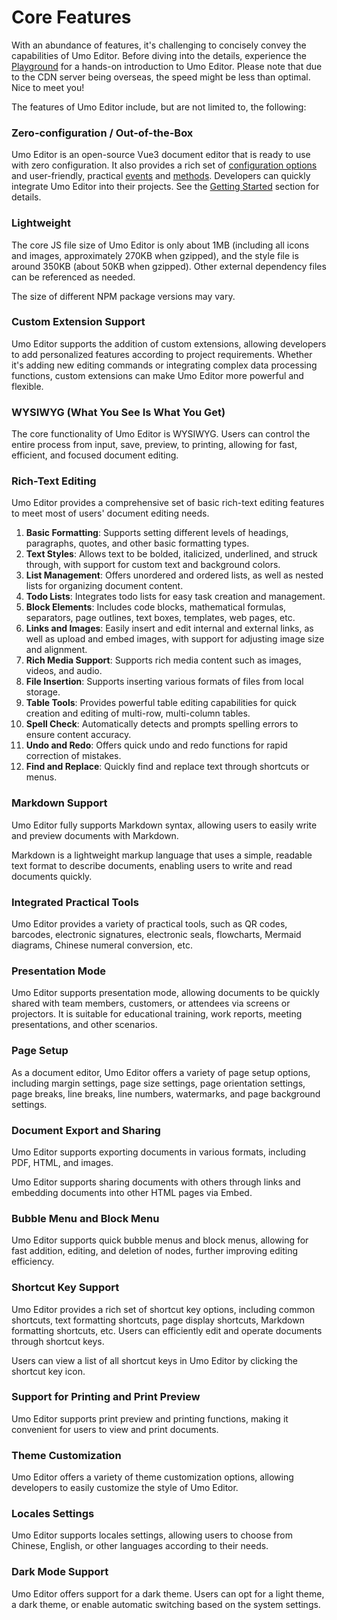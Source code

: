 # Core Features

With an abundance of features, it's challenging to concisely convey the capabilities of Umo Editor. Before diving into the details, experience the [Playground](https://demo.umodoc.com/editor?lang=en) for a hands-on introduction to Umo Editor. Please note that due to the CDN server being overseas, the speed might be less than optimal. Nice to meet you!

The features of Umo Editor include, but are not limited to, the following:

### Zero-configuration / Out-of-the-Box
Umo Editor is an open-source Vue3 document editor that is ready to use with zero configuration. It also provides a rich set of [configuration options](./options/default) and user-friendly, practical [events](./events) and [methods](./methods). Developers can quickly integrate Umo Editor into their projects. See the [Getting Started](./guide/getting-started) section for details.

### Lightweight
The core JS file size of Umo Editor is only about 1MB (including all icons and images, approximately 270KB when gzipped), and the style file is around 350KB (about 50KB when gzipped). Other external dependency files can be referenced as needed.

The size of different NPM package versions may vary.

### Custom Extension Support
Umo Editor supports the addition of custom extensions, allowing developers to add personalized features according to project requirements. Whether it's adding new editing commands or integrating complex data processing functions, custom extensions can make Umo Editor more powerful and flexible.

### WYSIWYG (What You See Is What You Get)
The core functionality of Umo Editor is WYSIWYG. Users can control the entire process from input, save, preview, to printing, allowing for fast, efficient, and focused document editing.

### Rich-Text Editing
Umo Editor provides a comprehensive set of basic rich-text editing features to meet most of users' document editing needs.

1. **Basic Formatting**: Supports setting different levels of headings, paragraphs, quotes, and other basic formatting types.
2. **Text Styles**: Allows text to be bolded, italicized, underlined, and struck through, with support for custom text and background colors.
3. **List Management**: Offers unordered and ordered lists, as well as nested lists for organizing document content.
4. **Todo Lists**: Integrates todo lists for easy task creation and management.
5. **Block Elements**: Includes code blocks, mathematical formulas, separators, page outlines, text boxes, templates, web pages, etc.
6. **Links and Images**: Easily insert and edit internal and external links, as well as upload and embed images, with support for adjusting image size and alignment.
7. **Rich Media Support**: Supports rich media content such as images, videos, and audio.
8. **File Insertion**: Supports inserting various formats of files from local storage.
9. **Table Tools**: Provides powerful table editing capabilities for quick creation and editing of multi-row, multi-column tables.
10. **Spell Check**: Automatically detects and prompts spelling errors to ensure content accuracy.
11. **Undo and Redo**: Offers quick undo and redo functions for rapid correction of mistakes.
12. **Find and Replace**: Quickly find and replace text through shortcuts or menus.

### Markdown Support
Umo Editor fully supports Markdown syntax, allowing users to easily write and preview documents with Markdown.

Markdown is a lightweight markup language that uses a simple, readable text format to describe documents, enabling users to write and read documents quickly.

### Integrated Practical Tools
Umo Editor provides a variety of practical tools, such as QR codes, barcodes, electronic signatures, electronic seals, flowcharts, Mermaid diagrams, Chinese numeral conversion, etc.

### Presentation Mode
Umo Editor supports presentation mode, allowing documents to be quickly shared with team members, customers, or attendees via screens or projectors. It is suitable for educational training, work reports, meeting presentations, and other scenarios.

### Page Setup
As a document editor, Umo Editor offers a variety of page setup options, including margin settings, page size settings, page orientation settings, page breaks, line breaks, line numbers, watermarks, and page background settings.

### Document Export and Sharing
Umo Editor supports exporting documents in various formats, including PDF, HTML, and images.

Umo Editor supports sharing documents with others through links and embedding documents into other HTML pages via Embed.

### Bubble Menu and Block Menu
Umo Editor supports quick bubble menus and block menus, allowing for fast addition, editing, and deletion of nodes, further improving editing efficiency.

### Shortcut Key Support
Umo Editor provides a rich set of shortcut key options, including common shortcuts, text formatting shortcuts, page display shortcuts, Markdown formatting shortcuts, etc. Users can efficiently edit and operate documents through shortcut keys.

Users can view a list of all shortcut keys in Umo Editor by clicking the shortcut key icon.

### Support for Printing and Print Preview
Umo Editor supports print preview and printing functions, making it convenient for users to view and print documents.

### Theme Customization
Umo Editor offers a variety of theme customization options, allowing developers to easily customize the style of Umo Editor.

### Locales Settings
Umo Editor supports locales settings, allowing users to choose from Chinese, English, or other languages according to their needs.

### Dark Mode Support
Umo Editor offers support for a dark theme. Users can opt for a light theme, a dark theme, or enable automatic switching based on the system settings.